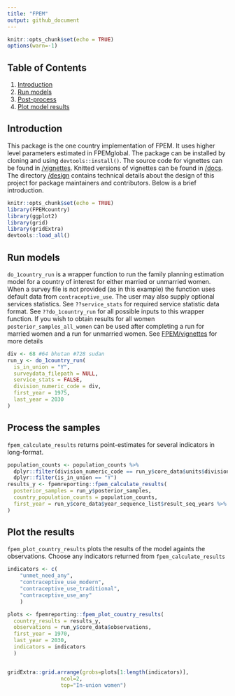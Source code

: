 ```yaml
---
title: "FPEM"
output: github_document
---
```

```r
knitr::opts_chunk$set(echo = TRUE)
options(warn=-1)
```



## Table of Contents
1. [Introduction](#intro)
2. [Run models](#run)
3. [Post-process](#post-process)
4. [Plot model results](#plot)
  
## <a name="intro"></a>
## Introduction
This package is the one country implementation of FPEM. It uses higher level parameters estimated in FPEMglobal. The package can be installed by cloning and using `devtools::install()`. The source code for vignettes can be found in [/vignettes](https://github.com/FPRgroup/FPEMcountry/tree/master/vignettes). Knitted versions of vignettes can be found in [/docs](https://github.com/FPRgroup/FPEMcountry/tree/master/docs). The directory [/design](https://github.com/FPRgroup/FPEM/tree/master/design) contains technical details about the design of this project for package maintainers and contributors. Below is a brief introduction.

```r
knitr::opts_chunk$set(echo = TRUE)
library(FPEMcountry)
library(ggplot2)
library(grid)
library(gridExtra)
devtools::load_all()
```
## <a name="run"></a>
## Run models
`do_1country_run` is a wrapper function to run the family planning estimation model for a country of interest for either married or unmarried women. When a survey file is not provided (as in this example) the function uses default data from `contraceptive_use`. The user may also supply optional services statistics. See `??service_stats` for required service statistic data format. See `??do_1country_run` for all possible inputs to this wrapper function. If you wish to obtain results for all women `posterior_samples_all_women` can be used after completing a run for married women and a run for unmarried women. See  [FPEM/vignettes](https://github.com/FPRgroup/FPEMcountry/vignettes) for more details
```r
div <- 68 #64 bhutan #728 sudan
run_y <- do_1country_run(
  is_in_union = "Y",
  surveydata_filepath = NULL,
  service_stats = FALSE,
  division_numeric_code = div,
  first_year = 1975,
  last_year = 2030
)
```

## <a name="post-process"></a>
## Process the samples
`fpem_calculate_results` returns point-estimates for several indicators in long-format.
```r
population_counts <- population_counts %>%
  dplyr::filter(division_numeric_code == run_y$core_data$units$division_numeric_code) %>%
  dplyr::filter(is_in_union == "Y")
results_y <- fpemreporting::fpem_calculate_results(
  posterior_samples = run_y$posterior_samples,
  country_population_counts = population_counts,
  first_year = run_y$core_data$year_sequence_list$result_seq_years %>% min()
)
```
## <a name="plot"></a>
## Plot the results
`fpem_plot_country_results` plots the results of the model againts the observations. Choose any indicators returned from `fpem_calculate_results`
```r

indicators <- c(
    "unmet_need_any",
    "contraceptive_use_modern",
    "contraceptive_use_traditional",
    "contraceptive_use_any"
    )

plots <- fpemreporting::fpem_plot_country_results(
  country_results = results_y,
  observations = run_y$core_data$observations,
  first_year = 1970,
  last_year = 2030,
  indicators = indicators
  )


gridExtra::grid.arrange(grobs=plots[1:length(indicators)],
                 ncol=2,
                 top="In-union women")
```
